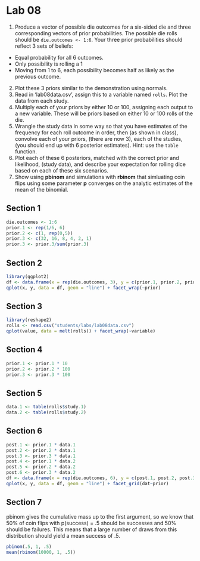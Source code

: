 Lab 08
=====

1. Produce a vector of possible die outcomes for a six-sided die and three corresponding vectors of prior probabilities. The possible die rolls should be `die.outcomes <- 1:6`. Your three prior probabilities should reflect 3 sets of beliefs:
  * Equal probability for all 6 outcomes.
  * Only possibility is rolling a 1
  * Moving from 1 to 6, each possibility becomes half as likely as the previous outcome.
2. Plot these 3 priors similar to the demonstration using normals.
3. Read in 'lab08data.csv', assign this to a variable named `rolls`. Plot the data from each study.
4. Multiply each of your priors by either 10 or 100, assigning each output to a new variable. These will be priors based on either 10 or 100 rolls of the die.
5. Wrangle the study data in some way so that you have estimates of the frequency for each roll outcome in order, then (as shown in class), convolve each of your priors, (there are now 3), each of the studies, (you should end up with 6 posterior estimates). Hint: use the `table` function.
6. Plot each of these 6 posteriors, matched with the correct prior and likelihood, (study data), and describe your expectation for rolling dice based on each of these six scenarios.
7. Show using **pbinom** and simulations with **rbinom** that simluating coin flips using some parameter **p** converges on the analytic estimates of the mean of the binomial.

Section 1
---

```r
die.outcomes <- 1:6
prior.1 <- rep(1/6, 6)
prior.2 <- c(1, rep(0,5))
prior.3 <- c(32, 16, 8, 4, 2, 1)
prior.3 <- prior.3/sum(prior.3)
```

Section 2
---

```r
library(ggplot2)
df <- data.frame(x = rep(die.outcomes, 3), y = c(prior.1, prior.2, prior.3), prior = rep(1:3, each = 6))
qplot(x, y, data = df, geom = "line") + facet_wrap(~prior)
```

Section 3
---

```r
library(reshape2)
rolls <- read.csv("students/labs/lab08data.csv")
qplot(value, data = melt(rolls)) + facet_wrap(~variable)
```

Section 4
---

```r
prior.1 <- prior.1 * 10
prior.2 <- prior.2 * 100
prior.3 <- prior.3 * 100
```

Section 5
---

```r
data.1 <- table(rolls$study.1)
data.2 <- table(rolls$study.2)
```

Section 6
---

```r
post.1 <- prior.1 * data.1
post.2 <- prior.2 * data.1
post.3 <- prior.3 * data.1
post.4 <- prior.1 * data.2
post.5 <- prior.2 * data.2
post.6 <- prior.3 * data.2
df <- data.frame(x = rep(die.outcomes, 6), y = c(post.1, post.2, post.3, post.4, post.5, post.6), prior = rep(rep(1:3, each = 6), 2), dat = rep(1:2, each = 18))
qplot(x, y, data = df, geom = "line") + facet_grid(dat~prior)
```

Section 7
---

pbinom gives the cumulative mass up to the first argument, so we know that 50% of coin flips with p(success) = .5 should be successes and 50% should be failures. This means that a large number of draws from this distribution should yield a mean success of .5.

```r
pbinom(.5, 1, .5)
mean(rbinom(10000, 1, .5))
```